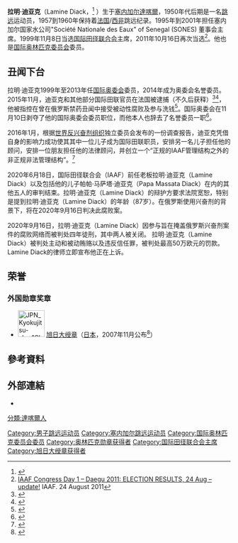 {{Infobox sportsperson
| name                      =Lamine Diack
| image                     =Lamine_Diack_2015.jpg
| real_name                 =
| native_name               =
| native_name_lang          =
| romanizedname             =
| english_name              =Lamine Diack
| birth_name                =
| nationality               ={{SEN}}
| national_team             =
| ethnicity                 =
| hometown                  =
| citizenship               =
| birth_date                ={{Birth date|year=1933|month=6|day=7}}
| birth_place               ={{flagdeco|France}} [[法屬西非|法屬西非]][[達喀爾|達喀爾]]
| death_date                ={{Death date and age|2021|12|3|1933|6|7}}
| death_place               ={{SEN}}[[達喀爾|達喀爾]]
| resting_place             =
| residence                 =
| education                 =
| alma_mater                =
| occupation=國際田徑協會聯合會主席（1999年－2015年）
| years_active              =
| height                    =
| weight                    =
| spouse                    =
| country                   ={{SEN}}
| sport                     =田徑
| event                     =跳遠
| retired                   =
| worlds                    =
| regionals                 =
| nationals                 =
| olympics                  =
| commonwealth              =
| pb=
{{ubl
|'''跳遠'''：7.63公尺（1958年）
}}
| medaltemplates=
| updated=2021年12月3日
}}
'''拉明·迪亚克'''（Lamine Diack，{{bd|1933年|6月7日|2021年|12月3日|catIdx=Diack}}<ref>{{cite web |title=Convicted ex-head of world athletics Lamine Diack dies at 88 |url=https://www.reuters.com/lifestyle/sports/convicted-ex-head-world-athletics-lamine-diack-dies-88-2021-12-03/ |website=Reuters |access-date=2021-12-03 |archive-date=2021-12-03 |archive-url=https://web.archive.org/web/20211203083834/https://www.reuters.com/lifestyle/sports/convicted-ex-head-world-athletics-lamine-diack-dies-88-2021-12-03/ }}</ref>
）生于[[塞内加尔|塞内加尔]][[達喀爾|達喀爾]]，1950年代后期是一名[[跳远|跳远]]运动员，1957到1960年保持着[[法国|法国]]/[[西非|西非]]跳远纪录。1995年到2001年担任塞内加尔国家水公司"Société Nationale des Eaux" of Senegal (SONES) 董事会主席。1999年11月8日当选[[国际田径联合会|国际田径联合会]]主席，2011年10月16日再次当选<ref>[https://web.archive.org/web/20120817205721/http://daegu2011.iaaf.org//NewsListDetail.aspx?id=61259 IAAF Congress Day 1 – Daegu 2011: ELECTION RESULTS, 24 Aug – update!] IAAF. 24 August 2011</ref>。他也是[[国际奥林匹克委员会|国际奥林匹克委员会]]委员。

== 丑闻下台 ==
拉明·迪亚克1999年至2013年任[[国际奥林匹克委员会|国际奥委会]]委员，2014年成为奥委会名誉委员。2015年11月，迪亚克和其他部分国际田联官员在法国被逮捕（不久后获释）<ref>{{cite news |url=https://www.bbc.com/sport/0/athletics/34721317 |title=Lamine Diack: Ex-athletics chief investigated in corruption inquiry |publisher=BBC News |date=2015-11-05 |accessdate=2016-01-15 |archive-date=2015-11-08 |archive-url=https://web.archive.org/web/20151108162007/http://www.bbc.com/sport/0/athletics/34721317 |dead-url=no }}</ref><ref>{{cite web|url=http://www.jeuneafrique.com/277347/societe/athletisme-senegalais-lamine-diack-fils-soupconnes-detre-centre-dun-vaste-reseau-de-corruption/|script-title=fr:Athlétisme : le Sénégalais Lamine Diack et ses fils soupçonnés d'être au centre d'un réseau de corruption|publisher=Jeune Afrique|date=2015-11-05|accessdate=2019-10-03|archive-date=2019-10-03|archive-url=https://web.archive.org/web/20191003025720/https://www.jeuneafrique.com/277347/societe/athletisme-senegalais-lamine-diack-fils-soupconnes-detre-centre-dun-vaste-reseau-de-corruption/|dead-url=no}}</ref>，他被指控在曾在俄罗斯禁药丑闻中接受被动性腐败及参与洗钱<ref>{{cite news |url=https://www.theguardian.com/sport/2015/nov/04/lamine-diack-investigation-iaaf-corruption-doping |title=Lamine Diack, former IAAF head, under investigation in corruption and doping inquiry |publisher=The Guardian |date=2015-11-04 |accessdate=2018-11-09 |archive-date=2018-11-09 |archive-url=https://web.archive.org/web/20181109234735/https://www.theguardian.com/sport/2015/nov/04/lamine-diack-investigation-iaaf-corruption-doping |dead-url=no }}</ref>。国际奥委会在11月10日剥夺了他的国际奥委会委员职位，而他本人也辞去了名誉委员一职<ref>{{cite news |url=https://www.theguardian.com/sport/2015/nov/11/lamine-diack-ioc-resigns |title=Former IAAF president Lamine Diack resigns as honorary IOC member |work=The Guardian |date=2015-11-11 |accessdate=2016-01-15 |archive-date=2016-01-26 |archive-url=https://web.archive.org/web/20160126044558/http://www.theguardian.com/sport/2015/nov/11/lamine-diack-ioc-resigns |dead-url=no }}</ref>。

2016年1月，根据[[世界反兴奋剂组织|世界反兴奋剂组织]]独立委员会发布的一份调查报告，迪亚克凭借自身的影响力成功使其其中一位儿子成为国际田联职员，安排另一名儿子担任他的顾问，安排一位朋友担任他的法律顾问，并创立一个“正规的IAAF管理结构之外的非正规非法管理结构”。<ref name="WADA 10">{{cite web|url=https://wada-main-prod.s3.amazonaws.com/resources/files/wada_independent_commission_report_2_2016_en.pdf |title=THE INDEPENDENT COMMISSION REPORT #2 (page 10) |publisher=World Anti-Doping Agency |date=2016-01-14 |accessdate=2016-01-15 |archiveurl=https://web.archive.org/web/20160121075247/https://wada-main-prod.s3.amazonaws.com/resources/files/wada_independent_commission_report_2_2016_en.pdf |archivedate=2016-01-21}}</ref>

2020年6月18日，国际田径联合会（IAAF）前任老板拉明·迪亚克（Lamine Diack）以及包括他的儿子帕帕·马萨塔·迪亚克（Papa Massata Diack）在内的其他五人的审判结束。拉明·迪亚克（Lamine Diack）的辩护方要求法院宽恕，特别是提到拉明·迪亚克（Lamine Diack）的年龄（87岁）。在俄罗斯使用兴奋剂的背景下，将在2020年9月16日判决此腐败案。

2020年9月16日，拉明·迪亚克（Lamine Diack）因参与旨在掩盖俄罗斯兴奋剂案件的腐败网络而被判处四年徒刑，其中两人被关闭。 拉明·迪亚克（Lamine Diack）被判处主动和被动贿赂以及违反信任罪，被判处最高50万欧元的罚款。 Lamine Diack的律师立即宣布他正在上诉。

==荣誉==
===外国勋章奖章===
* [[File:JPN_Kyokujitsu-sho_1Class_BAR.svg|60px]] [[旭日大绶章|旭日大绶章]]（[[日本|日本]]，2007年11月公布<ref>{{ja}}{{cite web |url=https://www.mofa.go.jp/mofaj/gaiko/protocol/pdfs/h19_au.pdf |title=平成19年秋の外国人叙勲受章者名簿 |publisher=[[内阁府|内阁府]] |date=2007 |accessdate=2021-07-03 |deadurl=no |archiveurl=https://web.archive.org/web/20210528004910/https://www.mofa.go.jp/mofaj/gaiko/protocol/pdfs/h19_au.pdf |archivedate=2021-05-28}}</ref>）

== 參考資料 ==
{{Reflist}}

== 外部連結 ==
*{{IAAF name|251458}}

{{Commons category|Lamine Diack}}
{{start box}}
{{s-sports}}
{{succession box
|before={{Flag icon|ITA}} [[Primo_Nebiolo|Primo Nebiolo]]
|title=[[国际田径联合会|IAAF]]主席
|years=1999–2015
|after={{Flag icon|UK}} [[塞巴斯蒂安·柯伊|塞巴斯蒂安·柯伊]]}}
{{end box}}
{{Authority control}}
{{DEFAULTSORT:Diack, Lamine}}

[[Category:男子跳远运动员|Category:男子跳远运动员]]
[[Category:塞内加尔跳远运动员|Category:塞内加尔跳远运动员]]
[[Category:国际奥林匹克委员会委员|Category:国际奥林匹克委员会委员]]
[[Category:奥林匹克勋章获得者|Category:奥林匹克勋章获得者]]
[[Category:国际田径联合会主席|Category:国际田径联合会主席]]
[[分類:達喀爾人|分類:達喀爾人]]
[[Category:旭日大绶章获得者|Category:旭日大绶章获得者]]